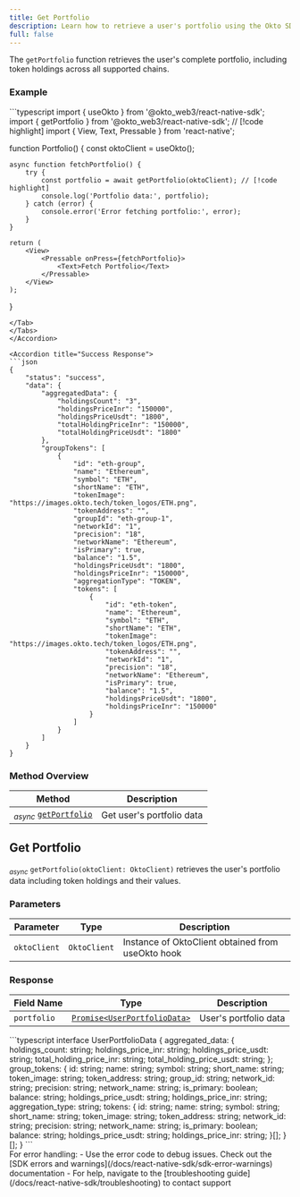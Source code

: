 ```yaml
---
title: Get Portfolio
description: Learn how to retrieve a user's portfolio using the Okto SDK.
full: false
---
```



The `getPortfolio` function retrieves the user's complete portfolio, including token holdings across all supported chains.


### Example

<Accordions defaultValue="Usage">
<Accordion title="Usage">
<Tabs items={['TypeScript']}>
<Tab value="TypeScript">
```typescript
import { useOkto } from '@okto_web3/react-native-sdk';
import { getPortfolio } from '@okto_web3/react-native-sdk'; // [!code highlight]
import { View, Text, Pressable } from 'react-native';

function Portfolio() {
    const oktoClient = useOkto();

    async function fetchPortfolio() {
        try {
            const portfolio = await getPortfolio(oktoClient); // [!code highlight]
            console.log('Portfolio data:', portfolio);
        } catch (error) {
            console.error('Error fetching portfolio:', error);
        }
    }

    return (
        <View>
            <Pressable onPress={fetchPortfolio}>
                <Text>Fetch Portfolio</Text>
            </Pressable>
        </View>
    );
}
```
</Tab>
</Tabs>
</Accordion>

<Accordion title="Success Response">
```json
{
    "status": "success",
    "data": {
        "aggregatedData": {
            "holdingsCount": "3",
            "holdingsPriceInr": "150000",
            "holdingsPriceUsdt": "1800",
            "totalHoldingPriceInr": "150000",
            "totalHoldingPriceUsdt": "1800"
        },
        "groupTokens": [
            {
                "id": "eth-group",
                "name": "Ethereum",
                "symbol": "ETH",
                "shortName": "ETH",
                "tokenImage": "https://images.okto.tech/token_logos/ETH.png",
                "tokenAddress": "",
                "groupId": "eth-group-1",
                "networkId": "1",
                "precision": "18",
                "networkName": "Ethereum",
                "isPrimary": true,
                "balance": "1.5",
                "holdingsPriceUsdt": "1800",
                "holdingsPriceInr": "150000",
                "aggregationType": "TOKEN",
                "tokens": [
                    {
                        "id": "eth-token",
                        "name": "Ethereum",
                        "symbol": "ETH",
                        "shortName": "ETH",
                        "tokenImage": "https://images.okto.tech/token_logos/ETH.png",
                        "tokenAddress": "",
                        "networkId": "1",
                        "precision": "18",
                        "networkName": "Ethereum",
                        "isPrimary": true,
                        "balance": "1.5",
                        "holdingsPriceUsdt": "1800",
                        "holdingsPriceInr": "150000"
                    }
                ]
            }
        ]
    }
}
```
</Accordion>
</Accordions>

### Method Overview

| Method | Description |
|---------|-------------|
| <sub><i>async</i></sub> [`getPortfolio`](#get-portfolio) | Get user's portfolio data |

<div className="method-box">

## Get Portfolio

<sub><i>async</i></sub> `getPortfolio(oktoClient: OktoClient)` retrieves the user's portfolio data including token holdings and their values.

### Parameters

| Parameter | Type | Description |
|-----------|------|-------------|
| `oktoClient` | `OktoClient` | Instance of OktoClient obtained from useOkto hook |

### Response

<Callout title="Success Response">

| Field Name | Type | Description |
|------------|------|-------------|
| `portfolio` | [`Promise<UserPortfolioData>`](./technical-reference#models) | User's portfolio data |

<Accordions>
    <Accordion title="Response Type">
        ```typescript
        interface UserPortfolioData {
            aggregated_data: {
                holdings_count: string;
                holdings_price_inr: string;
                holdings_price_usdt: string;
                total_holding_price_inr: string;
                total_holding_price_usdt: string;
            };
            group_tokens: {
                id: string;
                name: string;
                symbol: string;
                short_name: string;
                token_image: string;
                token_address: string;
                group_id: string;
                network_id: string;
                precision: string;
                network_name: string;
                is_primary: boolean;
                balance: string;
                holdings_price_usdt: string;
                holdings_price_inr: string;
                aggregation_type: string;
                tokens: {
                    id: string;
                    name: string;
                    symbol: string; 
                    short_name: string;
                    token_image: string;
                    token_address: string;
                    network_id: string;
                    precision: string;
                    network_name: string;
                    is_primary: boolean;
                    balance: string;
                    holdings_price_usdt: string;
                    holdings_price_inr: string;
                }[];
            }[];
        }
        ```
    </Accordion>
</Accordions>

</Callout>

</div>

<Callout title="Note" type="info">
For error handling:
- Use the error code to debug issues. Check out the [SDK errors and warnings](/docs/react-native-sdk/sdk-error-warnings) documentation
- For help, navigate to the [troubleshooting guide](/docs/react-native-sdk/troubleshooting) to contact support
</Callout>
